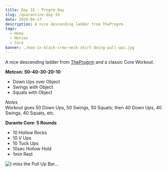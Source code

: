 ```yaml
---
title: Day 33 - Progrm Day
slug: /quarantine-day-33
date: 2020-04-17
description: A nice descending ladder from TheProgrm.
tags:
  - Home
  - Metcon
  - Core
banner: ./man-in-black-crew-neck-shirt-doing-pull-ups.jpg
---
```


A nice descending ladder from [TheProgrm](https://theprogrm.com/) and a classic Core Workout.

**Metcon: 50-40-30-20-10**
* Down Ups over Object
* Swings with Object
* Squats with Object

*Notes*<br/>
Workout goes 50 Down Ups, 50 Swings, 50 Squats; then 40 Down Ups, 40 Swings, 40 Squats, etc.

**Durante Core: 5 Rounds**
* 10 Hollow Rocks
* 10 V Ups
* 10 Tuck Ups
* 10sec Hollow Hold
* 1min Rest

![I miss the Pull Up Bar...](./man-in-black-crew-neck-shirt-doing-pull-ups.jpg)
